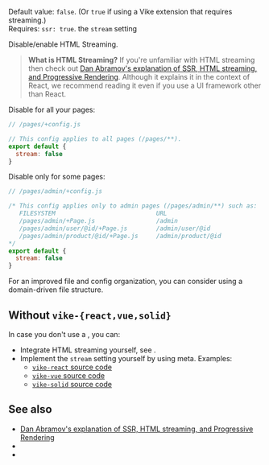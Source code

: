 

Default value: `false`. (Or `true` if using a <Link href="/extensions">Vike extension</Link> that requires streaming.)  
Requires: <Link href="/ssr">`ssr: true`</Link>.
<ImplementedBy>the `stream` setting</ImplementedBy>

Disable/enable HTML Streaming.

> **What is HTML Streaming?** If you're unfamiliar with HTML streaming then check out [Dan Abramov's explanation of SSR, HTML streaming, and Progressive Rendering](https://github.com/reactwg/react-18/discussions/37). Although it explains it in the context of React, we recommend reading it even if you use a UI framework other than React.

Disable for all your pages:

```js
// /pages/+config.js

// This config applies to all pages (/pages/**).
export default {
  stream: false
}
```

Disable only for some pages:

```js
// /pages/admin/+config.js

/* This config applies only to admin pages (/pages/admin/**) such as:
   FILESYSTEM                            URL
   /pages/admin/+Page.js                 /admin
   /pages/admin/user/@id/+Page.js        /admin/user/@id
   /pages/admin/product/@id/+Page.js     /admin/product/@id
*/
export default {
  stream: false
}
```

For an improved file and config organization, you can consider using a <Link href="/file-structure#domain-driven">domain-driven file structure</Link>.


## Without `vike-{react,vue,solid}`

In case you don't use a <UiFrameworkExtension />, you can:
 - Integrate HTML streaming yourself, see <Link href="/streaming" />.
 - Implement the `stream` setting yourself by using <Link href="/meta">meta</Link>. Examples:
   - [`vike-react` source code](https://github.com/vikejs/vike-react/blob/main/packages/vike-react)
   - [`vike-vue` source code](https://github.com/vikejs/vike-vue/blob/main/packages/vike-vue)
   - [`vike-solid` source code](https://github.com/vikejs/vike-solid/blob/main/vike-solid)


## See also

- [Dan Abramov's explanation of SSR, HTML streaming, and Progressive Rendering](https://github.com/reactwg/react-18/discussions/37)
- <Link href="/ssr" />
- <Link href="/streaming" />
